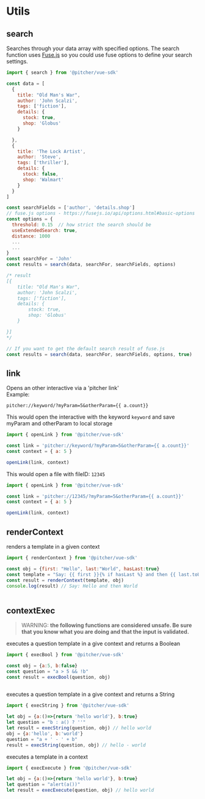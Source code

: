 
<Meta title="Documentation/Utils" />

# Utils

## search

Searches through your data array with specified options. The search function uses [Fuse.js](https://fusejs.io/) so you could use fuse options to define your search settings.


```javascript
import { search } from '@pitcher/vue-sdk'

const data = [
  {
    title: "Old Man's War",
    author: 'John Scalzi',
    tags: ['fiction'],
    details: {
      stock: true,
      shop: 'Globus'
    }

  },
  {
    title: 'The Lock Artist',
    author: 'Steve',
    tags: ['thriller'],
    details: {
      stock: false,
      shop: 'Walmart'
    }
  }
]

const searchFields = ['author', 'details.shop']
// fuse.js options - https://fusejs.io/api/options.html#basic-options
const options = {
  threshold: 0.15  // how strict the search should be
  useExtendedSearch: true,
  distance: 1000
  ...
  ...
}
const searchFor = 'John'
const results = search(data, searchFor, searchFields, options)

/* result
[{
    title: "Old Man's War",
    author: 'John Scalzi',
    tags: ['fiction'],
    details: {
        stock: true,
        shop: 'Globus'
    }

}]
*/

// If you want to get the default search result of fuse.js
const results = search(data, searchFor, searchFields, options, true)
```


## link

Opens an other interactive via a 'pitcher link'  
Example:

`pitcher://keyword/?myParam=5&otherParam={{ a.count}}`

This would open the interactive with the keyword `keyword` and save myParam and otherParam to local storage

```javascript
import { openLink } from '@pitcher/vue-sdk'

const link = 'pitcher://keyword/?myParam=5&otherParam={{ a.count}}'
const context = { a: 5 }

openLink(link, context)
```

This would open a file with fileID: `12345`

```javascript
import { openLink } from '@pitcher/vue-sdk'

const link = 'pitcher://12345/?myParam=5&otherParam={{ a.count}}'
const context = { a: 5 }

openLink(link, context)
```


## renderContext

renders a template in a given context

```javascript
import { renderContext } from '@pitcher/vue-sdk'

const obj = {first: "Hello", last:"World", hasLast:true}
const template = "Say: {{ first }}{% if hasLast %} and then {{ last.toUpperCase() }}{% endif %}"
const result = renderContext(template, obj)
console.log(result) // Say: Hello and then World
    
```



## contextExec

> WARNING: **the following functions are considered unsafe. Be sure that you know what you are doing and that the input is validated.**

executes a question template in a give context and returns a Boolean

```javascript
import { execBool } from '@pitcher/vue-sdk'

const obj = {a:5, b:false}
const question = "a > 5 && !b"
const result = execBool(question, obj)
    
``` 
executes a question template in a give context and returns a String

```javascript
import { execString } from '@pitcher/vue-sdk'

let obj = {a:()=>{return 'hello world'}, b:true}
let question = "b : a() ? ''"
let result = execString(question, obj) // hello world
obj = {a:'hello', b:'world'}
question = "a + ' - ' + b"
result = execString(question, obj) // hello - world
``` 

executes a template in a context

```javascript
import { execExecute } from '@pitcher/vue-sdk'

let obj = {a:()=>{return 'hello world'}, b:true}
let question = "alert(a())"
let result = execExecute(question, obj) // hello world
   
``` 
